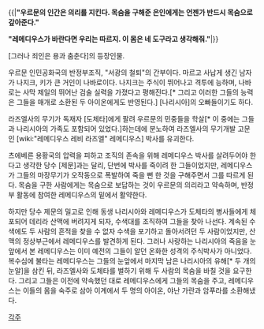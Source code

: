 {{|'''"우르문의 인간은 의리를 지킨다. 목숨을 구해준 은인에게는 언젠가 반드시 목숨으로 갚아준다."'''

'''"레메디우스가 바란다면 우리는 따르지. 이 몸은 네 도구라고 생각해줘."'''|}}

[그러나 죄인은 용과 춤춘다]의 등장인물.

우르문 인민공화국의 반정부조직, "서광의 철퇴"의 간부이다. 마르고 사납게 생긴 남자가 나지크, 키가 큰 거인이 나바로이다. 나지크는 주식이 뛰어나고 격투에 능하며, 나바로는 사막 제일의 뛰어난 검술 실력을 가졌다고 평해진다.[* 그리고 이러한 그들의 능력은 그들을 매개로 소환된 두 아이온에게도 반영된다.] [나리시아]의 오빠들이기도 하다.

라즈엘사의 무기가 독재자 [도체타]에게 팔려 우르문의 민중들을 학살[* 이 중에는 그들과 나리시아의 가족도 포함되어 있었다.]하는데에 분노하여 라즈엘사의 무기개발 고문인 [wiki:"레메디우스 레비 라즈엘" 레메디우스] 박사를 유괴한다.

츠에베른 용황국의 압력을 피하고 조직의 존속을 위해 레메디우스 박사를 살려두어야 한다고 생각한 당수 [제문]과는 달리, 단번에 박사를 죽이려 한 그들이었지만, 레메디우스가 그들의 마장무기가 오작동으로 폭발하여 죽을 뻔 한 것을 구해주면서 그를 따르게 된다. 목숨을 구한 사람에게는 목숨으로 보답하는 것이 우르문의 의리라고 약속하며, 반정부 활동에 참여한 레메디우스의 밑에서 활약한다.

하지만 당수 제문의 밀고로 인해 동생 나리시아와 레메디우스가 도체타의 병사들에게 체포되어 데리라 산맥에 버려지게 되자, 수색대를 조직하여 그들을 찾아 나선다. 계속된 수색에도 두 사람의 흔적을 찾을 수 없자 수색을 포기하고 돌아서려던 두 사람이었지만, 산맥의 정상부근에서 레메디우스를 발견하게 된다. 그러나 사랑하는 나리시아의 죽음을 눈앞에서 본 레메디우스는 이미 예전의 그들이 알던 온화한 성격의 주식박사가 아니었다. 복수심에 불타는 레메디우스는 그들의 눈앞에서 마지막 남은 나리시아의 유해[* 두 개의 눈알]을 삼킨 뒤, 라즈엘사와 도체타를 벌하기 위해 두 사람의 목숨을 바칠 것을 요구한다. 그리고 그들은 이전에 약속했던 대로 레메디우스에게 그들의 목숨을 주고, 레메디우스는 이들의 몸을 숙주로 삼아 이계에서 두 명의 아이온, 야난 가란과 암푸라를 소환해냈다.

[[각주]]
